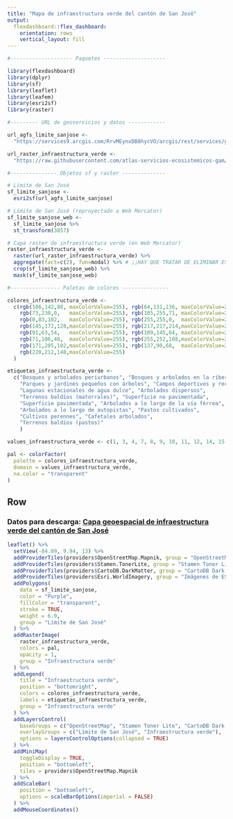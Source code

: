 ```yaml
---
title: "Mapa de infraestructura verde del cantón de San José"
output: 
  flexdashboard::flex_dashboard:
    orientation: rows
    vertical_layout: fill
---
```


```r
#-------------------- Paquetes --------------------

library(flexdashboard)
library(dplyr)
library(sf)
library(leaflet)
library(leafem)
library(esri2sf)
library(raster)

#--------- URL de geoservicios y datos ------------

url_agfs_limite_sanjose <-
  "https://services9.arcgis.com/RrvMEynxDB8hycVO/arcgis/rest/services/gam_limite_san_jose/FeatureServer/0"

url_raster_infraestructura_verde <-
  "https://raw.githubusercontent.com/atlas-servicios-ecosistemicos-gam/datos/master/infraestructura-verde/sanjose/IV_SAN_JOSE_WEB.TIF"

#--------------- Objetos sf y raster --------------

# Límite de San José
sf_limite_sanjose <- 
  esri2sf(url_agfs_limite_sanjose)

# Límite de San José (reproyectado a Web Mercator)
sf_limite_sanjose_web <- 
  sf_limite_sanjose %>%
  st_transform(3857)

# Capa raster de infraestructura verde (en Web Mercator)
raster_infraestructura_verde <-
  raster(url_raster_infraestructura_verde) %>%
  aggregate(fact=c(2), fun=modal) %>% # ¡¡HAY QUE TRATAR DE ELIMINAR ESTA AGRUPACIÓN. PODRÍA FUNCIONAR AL USAR MÁS MEMORIA LINUX!!
  crop(sf_limite_sanjose_web) %>%
  mask(sf_limite_sanjose_web)

#---------------- Paletas de colores ---------------

colores_infraestructura_verde <- 
  c(rgb(106,142,88, maxColorValue=255), rgb(64,131,136, maxColorValue=255), 
    rgb(73,230,0,   maxColorValue=255), rgb(105,255,71, maxColorValue=255), 
    rgb(0,83,102,   maxColorValue=255), rgb(255,255,0,  maxColorValue=255), 
    rgb(145,172,128,maxColorValue=255), rgb(217,217,214,maxColorValue=255), 
    rgb(91,63,54,   maxColorValue=255), rgb(109,145,64, maxColorValue=255), 
    rgb(71,106,48,  maxColorValue=255), rgb(255,252,188,maxColorValue=255), 
    rgb(171,205,102,maxColorValue=255), rgb(137,90,68,  maxColorValue=255), 
    rgb(220,212,148,maxColorValue=255)
  )

etiquetas_infraestructura_verde <- 
  c("Bosques y arbolados periurbanos", "Bosques y arbolados en la ribera de los ríos", 
    "Parques y jardines pequeños con árboles", "Campos deportivos y recreativos", 
    "Lagunas estacionales de agua dulce", "Arbolados dispersos", 
    "Terrenos baldíos (matorrales)", "Superficie no pavimentada", 
    "Superficie pavimentada", "Arbolados a lo largo de la vía férrea", 
    "Arbolados a lo largo de autopistas", "Pastos cultivados", 
    "Cultivos perennes", "Cafetales arbolados",
    "Terrenos baldíos (pastos)"
    )

values_infraestructura_verde <- c(1, 3, 4, 7, 8, 9, 10, 11, 12, 14, 15, 19, 20, 21, 22)

pal <- colorFactor(
  palette = colores_infraestructura_verde, 
  domain = values_infraestructura_verde,
  na.color = "transparent"
)

```

Row
-----------------------------------------------------------------------

### Datos para descarga: [Capa geoespacial de infraestructura verde del cantón de San José](https://raw.githubusercontent.com/atlas-servicios-ecosistemicos-gam/datos/master/infraestructura-verde/sanjose/IV_SAN_JOSE.TIF)
```r

leaflet() %>%
  setView(-84.09, 9.94, 13) %>%
  addProviderTiles(providers$OpenStreetMap.Mapnik, group = "OpenStreetMap") %>%
  addProviderTiles(providers$Stamen.TonerLite, group = "Stamen Toner Lite") %>%
  addProviderTiles(providers$CartoDB.DarkMatter, group = "CartoDB Dark Matter") %>%
  addProviderTiles(providers$Esri.WorldImagery, group = "Imágenes de ESRI") %>%
  addPolygons(
    data = sf_limite_sanjose,
    color = "Purple",
    fillColor = "transparent",
    stroke = TRUE,
    weight = 6.0,
    group = "Límite de San José"
  ) %>%
  addRasterImage(
    raster_infraestructura_verde,
    colors = pal,
    opacity = 1,
    group = "Infraestructura verde"
  ) %>%
  addLegend(
    title = "Infraestructura verde", 
    position = "bottomright",
    colors = colores_infraestructura_verde, 
    labels = etiquetas_infraestructura_verde,
    group = "Infraestructura verde"
  ) %>%
  addLayersControl(
    baseGroups = c("OpenStreetMap", "Stamen Toner Lite", "CartoDB Dark Matter", "Imágenes de ESRI"),
    overlayGroups = c("Límite de San José", "Infraestructura verde"),
    options = layersControlOptions(collapsed = TRUE)    
  ) %>%  
  addMiniMap(
    toggleDisplay = TRUE,
    position = "bottomleft",
    tiles = providers$OpenStreetMap.Mapnik
  ) %>%
  addScaleBar(
    position = "bottomleft",
    options = scaleBarOptions(imperial = FALSE)
  ) %>%
  addMouseCoordinates()

```
